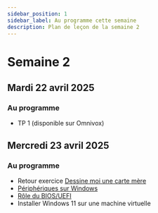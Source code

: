 ```yaml
---
sidebar_position: 1
sidebar_label: Au programme cette semaine
description: Plan de leçon de la semaine 2
---
```


# Semaine 2

## Mardi 22 avril 2025

### Au programme

- TP 1 (disponible sur Omnivox)

## Mercredi 23 avril 2025

### Au programme

- Retour exercice [Dessine moi une carte mère](../semaine_01/Exercices/dessine_moi_carte_mere.mdx)
- [Périphériques sur Windows](../semaine_02/windows_peripheriques.mdx)
- [Rôle du BIOS/UEFI](../semaine_02/BIOS_UEFI.mdx)
- Installer Windows 11 sur une machine virtuelle